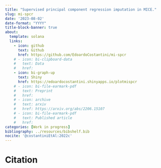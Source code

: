 ```yaml
---
title: "Supervised principal component regression imputation in MICE."
slug: mi-spcr
date: '2023-08-02'
date-format: "YYYY"
title-block-banner: true
about:
  template: solana
  links:
    - icon: github
      text: Github
      href: https://github.com/EdoardoCostantini/mi-spcr
    # - icon: bi-clipboard-data
    #   text: Data
    #   href: 
    - icon: bi-graph-up
      text: Shiny
      href: https://edoardocostantini.shinyapps.io/plotmispcr
    # - icon: bi-file-earmark-pdf
    #   text: Preprint
    #   href: 
    # - icon: archive
    #   text: arxiv
    #   href: https://arxiv.org/abs/2206.15107
    # - icon: bi-file-earmark-pdf
    #   text: Published article
    #   href: 
categories: [Work in progress]
bibliography: ../resources/bibshelf.bib
nocite: '@costantiniEtAl:2022c'
---
```


# Citation